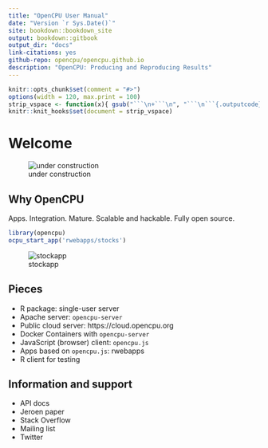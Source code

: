```yaml
--- 
title: "OpenCPU User Manual"
date: "Version `r Sys.Date()`"
site: bookdown::bookdown_site
output: bookdown::gitbook
output_dir: "docs"
link-citations: yes
github-repo: opencpu/opencpu.github.io
description: "OpenCPU: Producing and Reproducing Results"
---
```


```r
knitr::opts_chunk$set(comment = "#>")
options(width = 120, max.print = 100)
strip_vspace <- function(x){ gsub("```\n+```\n", "```\n```{.outputcode}\n", x) }
knitr::knit_hooks$set(document = strip_vspace)
```


# Welcome

![under construction](construction.gif)

## Why OpenCPU

Apps. Integration. Mature. Scalable and hackable. Fully open source.

```r
library(opencpu)
ocpu_start_app('rwebapps/stocks')
```

![stockapp](stockapp.png)



## Pieces

 - R package: single-user server
 - Apache server: `opencpu-server`
 - Public cloud server: https://cloud.opencpu.org
 - Docker Containers with `opencpu-server`
 - JavaScript (browser) client: `opencpu.js`
 - Apps based on `opencpu.js`: rwebapps
 - R client for testing
 
## Information and support

 - API docs
 - Jeroen paper
 - Stack Overflow
 - Mailing list
 - Twitter
